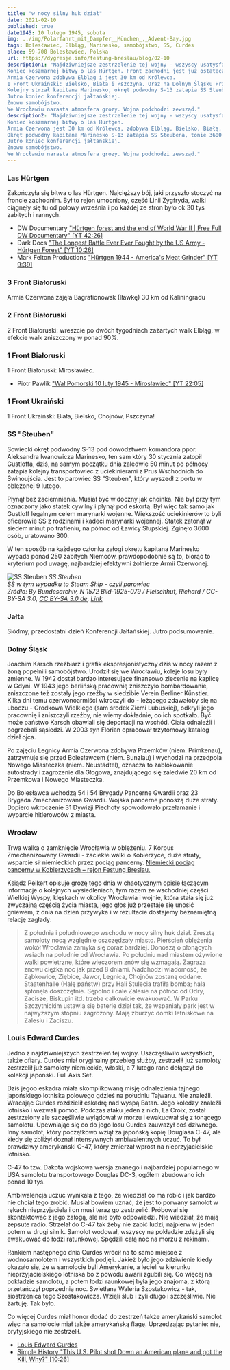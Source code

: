 ```yaml
---
title: "w nocy silny huk dział"
date: 2021-02-10
published: true
date1945: 10 lutego 1945, sobota
img: ../img/Polarfahrt_mit_Dampfer__München_,_Advent-Bay.jpg
tags: Bolesławiec, Elbląg, Marinesko, samobójstwo, SS, Curdes
place: 59-700 Bolesławiec, Polska
url: https://dygresje.info/festung-breslau/blog/02-10
description1: "Najdziwniejsze zestrzelenie tej wojny - wszyscy usatysfakcjonowani, żyli długo i szczęśliwie.
Koniec koszmarnej bitwy o las Hürtgen. Front zachodni jest już ostatecznie przełamany.
Armia Czerwona zdobywa Elbląg i jest 30 km od Królewca.
1 Front Ukraiński: Bielsko, Biała i Pszczyna. Oraz na Dolnym Śląsku Przemków i Bolesławiec.
Kolejny strzał kapitana Marinesko, okręt podwodny S-13 zatapia SS Steubena, tonie 3600 osób.
Jutro koniec konferencji jałtańskiej.
Znowu samobójstwo.
We Wrocławiu narasta atmosfera grozy. Wojna podchodzi zewsząd."
description2: "Najdziwniejsze zestrzelenie tej wojny - wszyscy usatysfakcjonowani, żyli długo i szczęśliwie.
Koniec koszmarnej bitwy o las Hürtgen.
Armia Czerwona jest 30 km od Królewca, zdobywa Elbląg, Bielsko, Białą, Pszczynę, Przemków i Bolesławiec.
Okręt podwodny kapitana Marinesko S-13 zatapia SS Steubena, tonie 3600 osób.
Jutro koniec konferencji jałtańskiej.
Znowu samobójstwo.
We Wrocławiu narasta atmosfera grozy. Wojna podchodzi zewsząd."
---
```


### Las Hürtgen

Zakończyła się bitwa o las Hürtgen. Najcięższy bój, jaki przyszło stoczyć na froncie zachodnim. Był to rejon umocniony, część Linii Zygfryda, walki ciągnęły się tu od połowy września i po każdej ze stron było ok 30 tys zabitych i rannych.

- DW Documentary ["Hürtgen forest and the end of World War II | Free Full DW Documentary" [YT 42:26]](https://www.youtube.com/watch?v=tT0ob3cHPmE)
- Dark Docs ["The Longest Battle Ever Ever Fought by the US Army - Hürtgen Forest" [YT 10:26]](https://www.youtube.com/watch?v=XLtwqX9iQ5U)
- Mark Felton Productions ["Hürtgen 1944 - America's Meat Grinder" [YT 9:39]](https://www.youtube.com/watch?v=mAmJUyHloTk)

### 3 Front Białoruski

Armia Czerwona zajęła Bagrationowsk (Iławkę) 30 km od Kaliningradu

### 2 Front Białoruski

2 Front Białoruski: wreszcie po dwóch tygodniach zażartych walk Elbląg, w efekcie walk zniszczony w ponad 90%.

### 1 Front Białoruski

1 Front Białoruski: Mirosławiec.

- Piotr Pawlik ["Wał Pomorski 10 luty 1945 - Mirosławiec" [YT 22:05]](https://www.youtube.com/watch?v=t9fOZ0UzdX8)

### 1 Front Ukraiński

1 Front Ukraiński: Biała, Bielsko, Chojnów, Pszczyna!

### SS "Steuben"

Sowiecki okręt podwodny S-13 pod dowództwem komandora ppor. Aleksandra Iwanowicza Marinesko, ten sam który 30 stycznia zatopił Gustloffa, dziś, na samym początku dnia zaledwie 50 minut po północy zatapia kolejny transportowiec z uciekinierami z Prus Wschodnich do Świnoujścia. Jest to parowiec SS "Steuben", który wyszedł z portu w oblężonej 9 lutego.

 Płynął bez zaciemnienia. Musiał być widoczny jak choinka. Nie był przy tym oznaczony jako statek cywilny i płynął pod eskortą. Był więc tak samo jak Gustloff legalnym celem marynarki wojenne. Większość uciekinierów to byli oficerowie SS z rodzinami i kadeci marynarki wojennej. Statek zatonął w siedem minut po trafieniu, na północ od Ławicy Słupskiej. Zginęło 3600 osób, uratowano 300.

W ten sposób na każdego członka załogi okrętu kapitana Marinesko wypada ponad 250 zabitych Niemców, prawdopodobnie są to, biorąc to kryterium pod uwagę, najbardziej efektywni żołnierze Armii Czerwonej.

<!-- 9 lutego z portu w oblężonej Piławie w Prusach Wschodnich wyszedł w morze parowiec s/s „Steuben”. Statek ten zbudowano w latach 1922-23 w stoczni Vulcan w Szczecnie. Był on b. eleganckim i szybkim statkiem pasażerskim, miał tonaż 14,660 BRT (a więc nieco ponad połowę tego, co „Wilhelm Gustloff”), a dzięki napędowi maszynami parowymi o mocy 11,000 KM był zdolny rozwijać dość dużą prędkość 16 węzłów. Jednostka pierwotnie nosiła nazwę „München”, jej armatorem były linie Norddeutscher Lloyd (NDL) z Bremy.
11 lutego 1931 r. statek niemal doszczętnie spłonął w porcie w Nowym Jorku, został jednak po tym odbudowany (i zmodernizowany do pełnienia roli wycieczkowca), a nazwę zmieniono na „General von Steuben”, od nazwiska Friedricha Wilhelma von Steubena, pruskiego oficera walczącego w wojnie o niepodległość Stanów Zjednoczonych (później nazwę statku skrócono do s/s „Steuben”).
Statek mógł przewozić 793 pasażerów, w tym 214 w kabinach o wysokim standardzie, 358 w kabinach turystycznych i 221 w trzeciej klasie (emigranckiej). Kajuty na statku miały b. staranne wykonanie, do dyspozycji pasażerów pozostawały także sala balowa, bar oraz palarnia. O ile „Steuben” służył na liniach komercyjnych, to jego jednostka bliźniacza – „Stuttgart” – była w latach 1935-39 czarterowana przez Niemiecki Front Pracy i pływała wraz „Wilhelmem Gustloffem” we flocie KdF.
Po wybuchu wojny s/s „Steuben” stał się transportowcem wojska, a od 1940 r. podzielił los „Wilhelma Gustloffa” – stał się stacjonarnym statkiem-koszarami dla personelu szkoły podwodniaków Kriegsmarine z tą tylko różnicą, że stacjonował nie w Gdyni, a w Piławie. Pod koniec 1944 r. statek ponownie uruchomiono i wykorzystywano jako jednostkę ewakuacyjną i szpitalną, otrzymał on też kilka dział przeciwlotniczych. S/s „Steuben” został objęty przez operację „Hannibal” w styczniu 1945 r.
W tym czasie sytuacja wojsk niemieckich w Prusach Wschodnich była już krytyczna. Sowieci oblegli Królewiec, a do portów w pruskiej Piławie, podobnie jak do Gdyni, ściągały masy uciekinierów, liczących na ewakuację do w miarę bezpiecznych portów Niemiec.
1 lutego 1945 r. na „Steubena” i inne stojące w porcie statki rozpoczęto załadunek ludzi. W pierwszej kolejności na pokład trafiło ok. 2,800 rannych żołnierzy, 100 żołnierzy ewakuowanych z różnych powodów, 270 osób personelu medycznego Kriegsmarine (lekarzy i pielęgniarki), 12 cywilnych pielęgniarek i 61 uczniów szkoły okrętów podwodnych. W dalszej kolejności na statek weszło ok. 800-1000 uciekinierów cywilnych.
Cywilna załoga statku liczyła 160 marynarzy i innego personelu, uzupełniało ją 64 marynarzy Kriegsmarine, m.in. obsługujących uzbrojenie przeciwlotnicze. Ogólnie, wychodząc w morze, statek miał na pokładzie 4,267 osób wg oficjalnej dokumentacji, jednak zdaniem publicystów, pasażerów mogło być znacznie więcej (5-6 tys.).
S/s „Steuben” wyszedł w morze rankiem 9 lutego 1945 r. Podobnie, jak w przypadku „Wilhelma Gustloffa”, Niemcy mieli problem ze znalezieniem odpowiednich okrętów eskortowych. Ostatecznie poradzono sobie przydzielając mu stary okręt szkolny (ex-niszczyciel) T-196 (dawny G 196 z Floty Cesarskiej, zbudowany w latach 1910-11) oraz poławiacz torped TF-10. Żadna z tych jednostek nie nadawała się do walki z okrętami podwodnymi.
Początkowo rejs przebiegał spokojnie, pomimo tego, że statek podróżował w dzień przez wody przyległe do strefy działań wojennych. Do wieczora konwój znalazł się na wysokości Przylądka Rozewie.
Tymczasem w rejonie tym nadal pozostawał okręt podwodny S-13 kpt. III rangi Aleksandra I. Marineski. Po zatopieniu „Wilhelma Gustloffa” Niemcy nie podjęli pościgu sowieckich jednostek wokół pozostających w ich rękach wybrzeży, gdyż ich lekkie siły nawodne były zbyt zaangażowane przy innych zadaniach. Dość jednak powiedzieć, że wody w rejonie Zatoki Gdańskiej nie były dla Sowietów bezpieczne – tego samego dnia, w którym zatonął m/s „Wilhelm Gustloff”, niemieckie ścigacze dopadły na wodach zatoki i zatopiły wraz z całą załogą okręt podwodny S-4, jednostkę bliźniaczą zwycięskiego S-13. Jednak kpt. Marinesko o tym nie wiedział i jego okręt nie był niepokojony.
9 lutego 1945 r. o godzinie 20.15 wachty na idącym w wynurzeniu S-13 miały dostrzec od północnego wschodu łunę, wskazującą na przejście konwoju (informacja ta brzmi jednak dziwnie, bo trudno sobie wyobrazić, aby niemiecki statek i okręty eskorty szły z zapalonymi światłami). Szum śrub został zresztą wkrótce wykryty przez szumonamiernik. Kpt. Marinesko skierował swoją jednostkę w zanurzeniu na kurs zbliżeniowy. Około północy S-13 wynurzył się, a jego obserwatorzy ujrzeli trzy jednostki, które zidentyfikowano jako krążownik lekki „Emden” i 2 niszczyciele. O godz. 00.52 w dniu 10 lutego Marinesko wydał rozkaz odpalenia dwóch torped. Obie trafiły w cel, jedna blisko dziobu w okolicy mostka, druga w śródokręcie w rejonie kotłowni. Ta ostatnia była ciosem decydującym – w dwie minuty później „Steubenem” wstrząsnęła potężna eksplozja gorących kotłów. Statek natychmiast zaczął nabierać przechyłu i przegłębienia na dziób, by kilka minut później zatonąć.
Scenariusz zatonięcia i akcji ratowniczej w przypadku s/s „Steuben” był podobny, jak wcześniej „Wilhelma Gustloffa”. Główną różnicą był krótki czas, w którym statek zatonął i duża liczba ofiar wybuchu kotłowni. W efekcie na wodę nie zdążono opuścić łodzi ratunkowych, których żurawiki zresztą były zamarznięte. W związku z tym liczba zabitych była ogromna. Okręt T-196 zdołał uratować zaledwie ok. 300 osób, z czego połowę stanowili żołnierze. Do dziś trwają spory, ile ofiar pochłonęła tragedia s/s „Steuben”, publicyści podają liczbę od 3,9 do 5,9 tys. ludzi. -->

![SS Steuben](../img/Polarfahrt_mit_Dampfer__München_,_Advent-Bay.jpg)
*SS Steuben<br />
SS w tym wypadku to Steam Ship - czyli parowiec<br />
Źródło: By Bundesarchiv, N 1572 Bild-1925-079 / Fleischhut, Richard / CC-BY-SA 3.0, [CC BY-SA 3.0 de](https://creativecommons.org/licenses/by-sa/3.0/de/deed.en), [Link](https://commons.wikimedia.org/w/index.php?curid=5441282)*

### Jałta

Siódmy, przedostatni dzień Konferencji Jałtańskiej. Jutro podsumowanie.

### Dolny Śląsk

Joachim Karsch rzeźbiarz i grafik ekspresjonistyczny dziś w nocy razem z żoną popełnili samobójstwo. Urodził się we Wrocławiu, koleje losu były zmienne. W 1942 dostał bardzo interesujące finansowo zlecenie na kaplicę w Gdyni. W 1943 jego berlińską pracownię zniszczyło bombardowanie, zniszczone też zostały jego rzeźby w siedzibie Verein Berliner Künstler. Kilka dni temu czerwonoarmiści wkroczyli do - leżącego zdawałoby się na uboczu - Grodkowa Wielkiego (sam środek Ziemi Lubuskiej), odkryli jego pracownię i zniszczyli rzeźby, nie wiemy dokładnie, co ich spotkało. Być może państwo Karsch obawiali się deportacji na wschód. Ciała odnaleźli i pogrzebali sąsiedzi. W 2003 syn Florian opracował trzytomowy katalog dzieł ojca.

Po zajęciu Legnicy Armia Czerwona zdobywa Przemków (niem. Primkenau), zatrzymuje się przed Bolesławcem (niem. Bunzlau) i wychodzi na przedpola Nowego Miasteczka (niem. Neustädtel), oznacza to zablokowanie autostrady i zagrożenie dla Głogowa, znajdującego się zaledwie 20 km od Przemkowa i Nowego Miasteczka.

Do Bolesławca wchodzą 54 i 54 Brygady Pancerne Gwardii oraz 23 Brygada Zmechanizowana Gwardii. Wojska pancerne ponoszą duże straty. Dopiero wkroczenie 31 Dywizji Piechoty spowodowało przełamanie i wyparcie hitlerowców z miasta.

### Wrocław

Trwa walka o zamknięcie Wrocławia w oblężeniu. 7 Korpus Zmechanizowany Gwardii - zaciekłe walki o Kobierzyce, duże straty, wsparcie sił niemieckich przez pociąg pancerny. [Niemiecki pociąg pancerny w Kobierzycach – rejon Festung Breslau.](https://www.facebook.com/bobr1945/posts/3267911579989149)

Ksiądz Peikert opisuje grozę tego dnia w chaotycznym opisie łączącym informacje o kolejnych wysiedleniach, tym razem ze wschodniej części Wielkiej Wyspy, klęskach w okolicy Wrocławia i wojnie, która stała się już zwyczajną częścią życia miasta, jego głos już przestaje się unosić gniewem, z dnia na dzień przywyka i w rezultacie dostajemy beznamiętną relację zagłady:
>Z południa i południowego wschodu w nocy silny huk dział. Zresztą samoloty nocą względnie oszczędzały miasto. Pierścień oblężenia wokół Wrocławia zamyka się coraz bardziej. Donoszą o płonących wsiach na południe od Wrocławia. Po południu nad miastem ożywione walki powietrzne, które wieczorem znów się wzmagają. Zagraża znowu ciężka noc jak przed 8 dniami. Nadchodzi wiadomość, że Ząbkowice, Ziębice, Jawor, Legnica, Chojnów zostaną oddane. Staatenhalle (Halę państw) przy Hali Stulecia trafiła bomba; hala spłonęła doszczętnie. Sępolno i całe Zalesie na północ od Odry, Zacisze, Biskupin itd. trzeba całkowicie ewakuować. W Parku Szczytnickim ustawia się baterie dział tak, że wspaniały park jest w najwyższym stopniu zagrożony. Mają zburzyć domki letniskowe na Zalesiu i Zaciszu.

### Louis Edward Curdes

Jedno z najdziwniejszych zestrzeleń tej wojny. Uszczęśliwiło wszystkich, także ofiary. Curdes miał oryginalny przebieg służby, zestrzelił już samoloty zestrzelił już samoloty niemieckie, włoski, a 7 lutego rano dołączył do kolekcji japoński. Full Axis Set.

Dziś jegoo eskadra miała skomplikowaną misję odnalezienia tajnego japońskiego lotniska polowego gdzieś na południu Tajwanu. Nie znaleźli. Wracając Curdes rozdzielił eskadrę nad wyspą Batan. Jego koledzy znaleźli lotnisko i wezwali pomoc. Podczas ataku jeden z nich, La Croix, został zestrzelony ale szczęśliwie wylądował w morzu i ewakuował się z tonącego samolotu. Upewniając się co do jego losu Curdes zauważył coś dziwnego. Inny samolot, który początkowo wziął za japońską kopię Douglasa C-47, ale kiedy się zbliżył doznał intensywnych ambiwalentnych uczuć. To był prawdziwy amerykański C-47, który zmierzał wprost na nieprzyjacielskie lotnisko.

C-47 to tzw. Dakota wojskowa wersja znanego i najbardziej popularnego w USA samolotu transportowego Douglas DC-3, ogółem zbudowano ich ponad 10 tys. 

Ambiwalencja uczuć wynikała z tego, że wiedział co ma robić i jak bardzo nie chciał tego zrobić. Musiał bowiem uznać, że jest to porwany samolot w rękach nieprzyjaciela i on musi teraz go zestrzelić. Próbował się skontaktować z jego załogą, ale nie było odpowiedzi. Nie wiedział, że mają zepsute radio. Strzelał do C-47 tak żeby nie zabić ludzi, najpierw w jeden potem w drugi silnik. Samolot wodował, wszyscy na pokładzie zdążyli się ewakuować do łodzi ratunkowej. Spędzili całą noc na morzu z rekinami.

Rankiem następnego dnia Curdes wrócił na to samo miejsce z wodnosamolotem i wszystkich podjęli. Jakież było jego zdziwienie kiedy okazało się, że w samolocie byli Amerykanie, a lecieli w kierunku nieprzyjacielskiego lotniska bo z powodu awarii zgubili się. Co więcej na pokładzie samolotu, a potem łodzi raunkowej była jego znajoma, z którą przetańczył poprzednią noc. Swietłana Waleria Szostakowicz - tak, siostrzenica tego Szostakowicza. Wzięli ślub i żyli długo i szczęśliwie. Nie żartuję. Tak było.

Co więcej Curdes miał honor dodać do zestrzeń także amerykański samolot więc na samolocie miał także amerykańską flagę. Uprzedzając pytanie: nie, brytyjskiego nie zestrzelił.

- [Louis Edward Curdes](https://en.wikipedia.org/wiki/Louis_Edward_Curdes)
- [Simple History "This U.S. Pilot shot Down an American plane and got the Kill, Why?" [10:26]](https://www.youtube.com/watch?v=CLUVdyk8Y7s)
